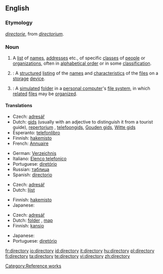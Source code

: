 {{wikipedia}}
==English==

===Etymology===
{{ME.}} ''[[directorie]]'', from {{ML.}} ''[[directorium]]''.

===Noun===
{{en-noun|directories}}

# A [[list]] of [[name]]s, [[address]]es etc., of specific [[class]]es of [[people]] or [[organization]]s, often in [[alphabetical order]] or in some [[classification]].
# {{computing}}: A [[structured]] [[listing]] of the [[name]]s and [[characteristic]]s of the [[file]]s on a [[storage]] [[device]].
# {{computing}}: A [[simulated]] [[folder]] in a [[personal computer]]'s [[file system]], in which [[related]] [[file]]s may be [[organized]].

====Translations====
{{trans-top|list of names, addresses etc.}}
* Czech: [[adresář]] {{m}}
* Dutch: [[gids]] {{m}} (usually with an adjective to distinguish it from a tourist guide), [[repertorium]] {{n}}, [[telefoongids]], [[Gouden gids]], [[Witte gids]]
* Esperanto: [[telefonlibro]]
* Finnish: [[hakemisto]]
* French: [[Annuaire]]
{{trans-mid}}
* German: [[Verzeichnis]] {{n}}
* Italiano: [[Elenco telefonico]]
* Portuguese: [[diretório]]
* Russian: [[таблица]] {{f}}
* Spanish: [[directorio]] {{m}}
{{trans-bottom}}

{{trans-top|structured listing of files}}
* Czech: [[adresář]] {{m}}
* Dutch: [[lijst]] {{f}}
{{trans-mid}}
* Finnish: [[hakemisto]]
* Japanese: {{t|ja|ディレクトリ|tr=dhirekutori|sc=Jpan}}
{{trans-bottom}}

{{trans-top|simulated folder}}
* Czech: [[adresář]] {{m}}
* Dutch: [[folder]] {{m}}, [[map]] {{f}}
* Finnish: [[kansio]]
{{trans-mid}}
* Japanese: {{t|ja|ディレクトリ|tr=dhirekutori|sc=Jpan}}
* Portuguese: [[diretório]]
{{trans-bottom}}

[[Category:Reference works]]

[[fr:directory]]
[[io:directory]]
[[id:directory]]
[[it:directory]]
[[hu:directory]]
[[pl:directory]]
[[fi:directory]]
[[ta:directory]]
[[te:directory]]
[[vi:directory]]
[[zh:directory]]